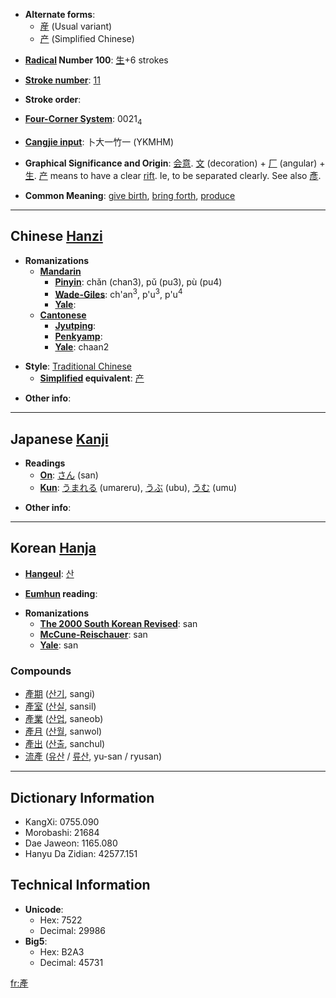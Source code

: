 * '''Alternate forms''':
**[[産]] (Usual variant)
**[[产]] (Simplified Chinese)

* '''[[Wiktionary:Chinese radical index| Radical]] Number 100''': [[Wiktionary:Chinese radical index 生|生]]+6 strokes

* '''[[Wiktionary:Chinese total strokes index|Stroke number]]''': [[Wiktionary:Chinese total strokes index 11|11]]

* '''Stroke order''': 

* '''[[Wiktionary:Chinese four corner index|Four-Corner System]]''': 0021<sub>4</sub>

* '''[[Wiktionary:Chinese Cangjie index|Cangjie input]]''': 卜大一竹一 (YKMHM)

* '''Graphical Significance and Origin''': [[会意]]. [[文]] (decoration) + [[厂]] (angular) + [[生]]. [[产]] means to have a clear [[rift]]. Ie, to be separated clearly. See also [[彥]].

* '''Common Meaning''': [[give birth]], [[bring forth]], [[produce]]

----

== Chinese [[Hanzi]] ==

* '''Romanizations'''
** '''[[Mandarin]]'''
*** '''[[Pinyin]]''': chǎn (chan3), pǔ (pu3), pù (pu4)
*** '''[[Wade-Giles]]''': ch'an<sup>3</sup>, p'u<sup>3</sup>, p'u<sup>4</sup>
*** '''[[Yale]]''': 
** '''[[Cantonese]]'''
*** '''[[Jyutping]]''':
*** '''[[Penkyamp]]''': 
*** '''[[Yale]]''': chaan2

* '''Style''': [[Traditional Chinese]] 
** '''[[Simplified Chinese|Simplified]] equivalent''': [[产]]

* '''Other info''': 

----

== Japanese [[Kanji]] ==

* '''Readings'''
** '''[[On]]''': [[さん]] (san)
** '''[[Kun]]''': [[うまれる]] (umareru), [[うぶ]] (ubu), [[うむ]] (umu)

* '''Other info''':  

----

== Korean [[Hanja]] ==

* '''[[Hangeul]]''': [[산]]

* '''[[Eumhun]] reading''': 

* '''Romanizations'''
** '''[[The 2000 South Korean Revised Romanization|The 2000 South Korean Revised]]''': san
** '''[[McCune-Reischauer]]''': san
** '''[[Yale]]''': san

===Compounds===
*[[產期]] ([[산기]], sangi)
*[[產室]] ([[산실]], sansil)
*[[產業]] ([[산업]], saneob)
*[[產月]] ([[산월]], sanwol)
*[[產出]] ([[산출]], sanchul)
*[[流產]] ([[유산]] / [[류산]], yu-san / ryusan)<!-- my en-ko dictionary uses the 產 variant -->

----

== Dictionary Information ==

* KangXi: 0755.090
* Morobashi: 21684
* Dae Jaweon: 1165.080
* Hanyu Da Zidian: 42577.151

== Technical Information ==

* '''Unicode''':
** Hex: 7522
** Decimal: 29986
* '''Big5''':
** Hex: B2A3
** Decimal: 45731

[[fr:產]]